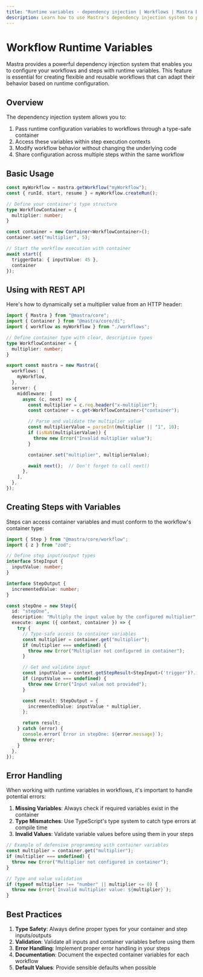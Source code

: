 ```yaml
---
title: "Runtime variables - dependency injection | Workflows | Mastra Docs"
description: Learn how to use Mastra's dependency injection system to provide runtime configuration to workflows and steps.
---
```


# Workflow Runtime Variables

Mastra provides a powerful dependency injection system that enables you to configure your workflows and steps with runtime variables. This feature is essential for creating flexible and reusable workflows that can adapt their behavior based on runtime configuration.

## Overview

The dependency injection system allows you to:

1. Pass runtime configuration variables to workflows through a type-safe container
2. Access these variables within step execution contexts
3. Modify workflow behavior without changing the underlying code
4. Share configuration across multiple steps within the same workflow

## Basic Usage

```typescript
const myWorkflow = mastra.getWorkflow("myWorkflow");
const { runId, start, resume } = myWorkflow.createRun();

// Define your container's type structure
type WorkflowContainer = {
  multiplier: number;
}

const container = new Container<WorkflowContainer>();
container.set("multiplier", 5);

// Start the workflow execution with container
await start({
  triggerData: { inputValue: 45 },
  container
});
```

## Using with REST API

Here's how to dynamically set a multiplier value from an HTTP header:

```typescript filename="src/index.ts"
import { Mastra } from "@mastra/core";
import { Container } from "@mastra/core/di";
import { workflow as myWorkflow } from "./workflows";

// Define container type with clear, descriptive types
type WorkflowContainer = {
  multiplier: number;
}

export const mastra = new Mastra({
  workflows: {
    myWorkflow,
  },
  server: {
    middleware: [
      async (c, next) => {
        const multiplier = c.req.header("x-multiplier");
        const container = c.get<WorkflowContainer>("container");

        // Parse and validate the multiplier value
        const multiplierValue = parseInt(multiplier || "1", 10);
        if (isNaN(multiplierValue)) {
          throw new Error("Invalid multiplier value");
        }

        container.set("multiplier", multiplierValue);

        await next();  // Don't forget to call next()
      },
    ],
  },
});
```

## Creating Steps with Variables

Steps can access container variables and must conform to the workflow's container type:

```typescript
import { Step } from "@mastra/core/workflow";
import { z } from "zod";

// Define step input/output types
interface StepInput {
  inputValue: number;
}

interface StepOutput {
  incrementedValue: number;
}

const stepOne = new Step({
  id: "stepOne",
  description: "Multiply the input value by the configured multiplier",
  execute: async ({ context, container }) => {
    try {
      // Type-safe access to container variables
      const multiplier = container.get("multiplier");
      if (multiplier === undefined) {
        throw new Error("Multiplier not configured in container");
      }

      // Get and validate input
      const inputValue = context.getStepResult<StepInput>('trigger')?.inputValue;
      if (inputValue === undefined) {
        throw new Error("Input value not provided");
      }

      const result: StepOutput = {
        incrementedValue: inputValue * multiplier,
      };

      return result;
    } catch (error) {
      console.error(`Error in stepOne: ${error.message}`);
      throw error;
    }
  },
});
```

## Error Handling

When working with runtime variables in workflows, it's important to handle potential errors:

1. **Missing Variables**: Always check if required variables exist in the container
2. **Type Mismatches**: Use TypeScript's type system to catch type errors at compile time
3. **Invalid Values**: Validate variable values before using them in your steps

```typescript
// Example of defensive programming with container variables
const multiplier = container.get("multiplier");
if (multiplier === undefined) {
  throw new Error("Multiplier not configured in container");
}

// Type and value validation
if (typeof multiplier !== "number" || multiplier <= 0) {
  throw new Error(`Invalid multiplier value: ${multiplier}`);
}
```

## Best Practices

1. **Type Safety**: Always define proper types for your container and step inputs/outputs
2. **Validation**: Validate all inputs and container variables before using them
3. **Error Handling**: Implement proper error handling in your steps
4. **Documentation**: Document the expected container variables for each workflow
5. **Default Values**: Provide sensible defaults when possible

